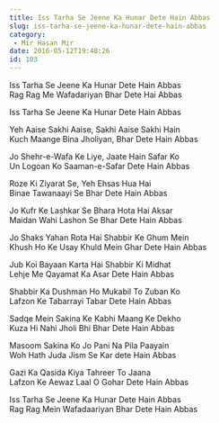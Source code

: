 ```yaml
---
title: Iss Tarha Se Jeene Ka Hunar Dete Hain Abbas
slug: iss-tarha-se-jeene-ka-hunar-dete-hain-abbas
category:
 - Mir Hasan Mir
date: 2016-05-12T19:48:26
id: 103
---
```


<p>Iss Tarha Se Jeene Ka Hunar Dete Hain Abbas<br />
Rag Rag Me Wafadariyan Bhar Dete Hai Abbas</p>
<p>Iss Tarha Se Jeene Ka Hunar Dete Hain Abbas</p>
<p>Yeh Aaise Sakhi Aaise, Sakhi Aaise Sakhi Hain<br />
Kuch Maange Bina Jholiyan, Bhar Dete Hain Abbas</p>
<p><!--more--></p>
<p>Jo Shehr-e-Wafa Ke Liye, Jaate Hain Safar Ko<br />
Un Logoan Ko Saaman-e-Safar Dete Hain Abbas</p>
<p>Roze Ki Ziyarat Se, Yeh Ehsas Hua Hai<br />
Binae Tawanaayi Se Bhar Dete Hain Abbas</p>
<p>Jo Kufr Ke Lashkar Se Bhara Hota Hai Aksar<br />
Maidan Wahi Lashon Se Bhar Dete Hain Abbas</p>
<p>Jo Shaks Yahan Rota Hai Shabbir Ke Ghum Mein<br />
Khush Ho Ke Usay Khuld Mein Ghar Dete Hain Abbas</p>
<p>Jub Koi Bayaan Karta Hai Shabbir Ki Midhat<br />
Lehje Me Qayamat Ka Asar Dete Hain Abbas</p>
<p>Shabbir Ka Dushman Ho Mukabil To Zuban Ko<br />
Lafzon Ke Tabarrayi Tabar Dete Hain Abbas</p>
<p>Sadqe Mein Sakina Ke Kabhi Maang Ke Dekho<br />
Kuza Hi Nahi Jholi Bhi Bhar Dete Hain Abbas</p>
<p>Masoom Sakina Ko Jo Pani Na Pila Paayain<br />
Woh Hath Juda Jism Se Kar dete Hain Abbas</p>
<p>Gazi Ka Qasida Kiya Tahreer To Jaana<br />
Lafzon Ke Aewaz Laal O Gohar Dete Hain Abbas</p>
<p>Iss Tarha Se Jeene Ka Hunar Dete Hain Abbas<br />
Rag Rag Mein Wafadaariyan Bhar Dete Hain Abbas</p>